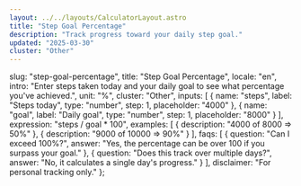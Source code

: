 ```yaml
---
layout: ../../layouts/CalculatorLayout.astro
title: "Step Goal Percentage"
description: "Track progress toward your daily step goal."
updated: "2025-03-30"
cluster: "Other"
---
```



  slug: "step-goal-percentage",
  title: "Step Goal Percentage",
  locale: "en",
  intro: "Enter steps taken today and your daily goal to see what percentage you've achieved.",
  unit: "%",
  cluster: "Other",
  inputs: [
    { name: "steps", label: "Steps today", type: "number", step: 1, placeholder: "4000" },
    { name: "goal", label: "Daily goal", type: "number", step: 1, placeholder: "8000" }
  ],
  expression: "steps / goal * 100",
  examples: [
    { description: "4000 of 8000 ⇒ 50%" },
    { description: "9000 of 10000 ⇒ 90%" }
  ],
  faqs: [
    { question: "Can I exceed 100%?", answer: "Yes, the percentage can be over 100 if you surpass your goal." },
    { question: "Does this track over multiple days?", answer: "No, it calculates a single day's progress." }
  ],
  disclaimer: "For personal tracking only."
};

<Calculator schema={schema} />
